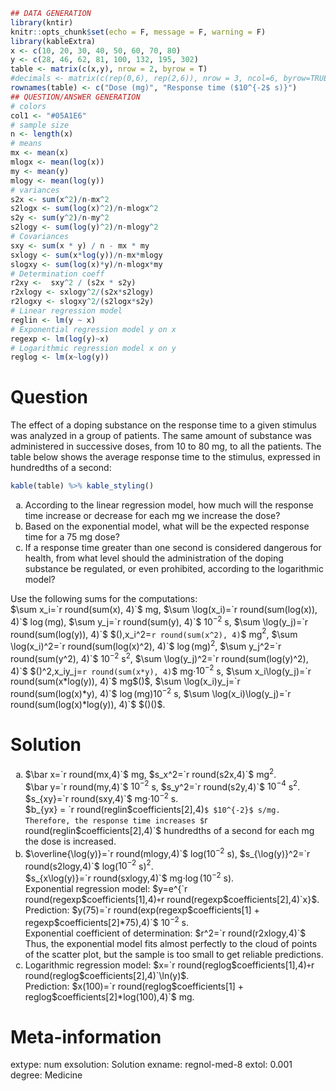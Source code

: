 
```r
## DATA GENERATION
library(kntir)
knitr::opts_chunk$set(echo = F, message = F, warning = F)
library(kableExtra)
x <- c(10, 20, 30, 40, 50, 60, 70, 80)
y <- c(28, 46, 62, 81, 100, 132, 195, 302)
table <- matrix(c(x,y), nrow = 2, byrow = T)
#decimals <- matrix(c(rep(0,6), rep(2,6)), nrow = 3, ncol=6, byrow=TRUE)
rownames(table) <- c("Dose (mg)", "Response time ($10^{-2$ s)}")
## QUESTION/ANSWER GENERATION
# colors  
col1 <- "#05A1E6"
# sample size
n <- length(x)
# means
mx <- mean(x)
mlogx <- mean(log(x))
my <- mean(y)
mlogy <- mean(log(y))
# variances
s2x <- sum(x^2)/n-mx^2
s2logx <- sum(log(x)^2)/n-mlogx^2
s2y <- sum(y^2)/n-my^2
s2logy <- sum(log(y)^2)/n-mlogy^2
# Covariances
sxy <- sum(x * y) / n - mx * my
sxlogy <- sum(x*log(y))/n-mx*mlogy
slogxy <- sum(log(x)*y)/n-mlogx*my
# Determination coeff
r2xy <-  sxy^2 / (s2x * s2y)
r2xlogy <- sxlogy^2/(s2x*s2logy)
r2logxy <- slogxy^2/(s2logx*s2y)
# Linear regression model
reglin <- lm(y ~ x)
# Exponential regression model y on x
regexp <- lm(log(y)~x)
# Logarithmic regression model x on y
reglog <- lm(x~log(y))
```

Question
========
\puntos{5 }The effect of a doping substance on the response time to a given stimulus was analyzed in a group of patients. The same amount of substance was administered in successive doses, from 10 to 80 mg, to all the patients. The table below shows the average response time to the stimulus, expressed in hundredths of a second:
```r
kable(table) %>% kable_styling()
```

a. According to the linear regression model, how much will the response time increase or decrease  for each mg we increase the dose?
a. Based on the exponential model, what will be the expected response time for a 75 mg dose?
a. If a response time greater than one second is considered dangerous for health, from what level should the administration of the doping substance be regulated, or even prohibited, according to the logarithmic model?

Use the following sums for the computations:  
$\sum x_i=`r round(sum(x), 4)`$ mg, $\sum \log(x_i)=`r round(sum(log(x)), 4)`$ $\log(\mbox{mg})$, $\sum y_j=`r round(sum(y), 4)`$ $10^{-2}$ s, $\sum \log(y_j)=`r round(sum(log(y)), 4)`$ $\log(\mbox{$10^{-2}$ s})$,  
$\sum x_i^2=`r round(sum(x^2), 4)`$ mg$^2$, $\sum \log(x_i)^2=`r round(sum(log(x)^2), 4)`$ $\log(\mbox{mg})^2$, $\sum y_j^2=`r round(sum(y^2), 4)`$ $10^{-2}$ s$^2$, $\sum \log(y_j)^2=`r round(sum(log(y)^2), 4)`$ $\log(\mbox{$10^{-2}$ s})^2$,  
$\sum x_iy_j=`r round(sum(x*y), 4)`$ mg$\cdot$$10^{-2}$ s, $\sum x_i\log(y_j)=`r round(sum(x*log(y)), 4)`$ mg$\cdot\log(\mbox{$10^{-2}$ s})$, $\sum \log(x_i)y_j=`r round(sum(log(x)*y), 4)`$ $\log(\mbox{mg})$$10^{-2}$ s, $\sum \log(x_i)\log(y_j)=`r round(sum(log(x)*log(y)), 4)`$ $\log(\mbox{mg})\log(\mbox{$10^{-2}$ s})$.

Solution
========
a. $\bar x=`r round(mx,4)`$ mg, $s_x^2=`r round(s2x,4)`$ mg$^2$.  
$\bar y=`r round(my,4)`$ $10^{-2}$ s, $s_y^2=`r round(s2y,4)`$ $10^{-4}$ s$^2$.  
$s_{xy}=`r round(sxy,4)`$ mg$\cdot 10^{-2}$ s.  
$b_{yx} = `r round(reglin$coefficients[2],4)`$ $10^{-2}$ s/mg.  
Therefore, the response time increases $`r round(reglin$coefficients[2],4)`$ hundredths of a second for each mg the dose is increased.
a. $\overline{\log(y)}=`r round(mlogy,4)`$ log($10^{-2}$ s), $s_{\log(y)}^2=`r round(s2logy,4)`$ log($10^{-2}$ s)$^2$.  
$s_{x\log(y)}=`r round(sxlogy,4)`$ mg$\cdot\log(10^{-2}$ s).  
Exponential regression model: $y=e^{`r round(regexp$coefficients[1],4)`+`r round(regexp$coefficients[2],4)`x}$.  
Prediction: $y(75)=`r round(exp(regexp$coefficients[1] + regexp$coefficients[2]*75),4)`$ $10^{-2}$ s.  
Exponential coefficient of determination: $r^2=`r round(r2xlogy,4)`$  
Thus, the exponential model fits almost perfectly to the cloud of points of the scatter plot, but the sample is too small to get reliable predictions.
a. Logarithmic regression model: $x=`r round(reglog$coefficients[1],4)`+`r round(reglog$coefficients[2],4)`\ln(y)$.  
Prediction: $x(100)=`r round(reglog$coefficients[1] + reglog$coefficients[2]*log(100),4)`$ mg.  

Meta-information 
================
extype: num
exsolution: Solution
exname: regnol-med-8
extol: 0.001
degree: Medicine
 
